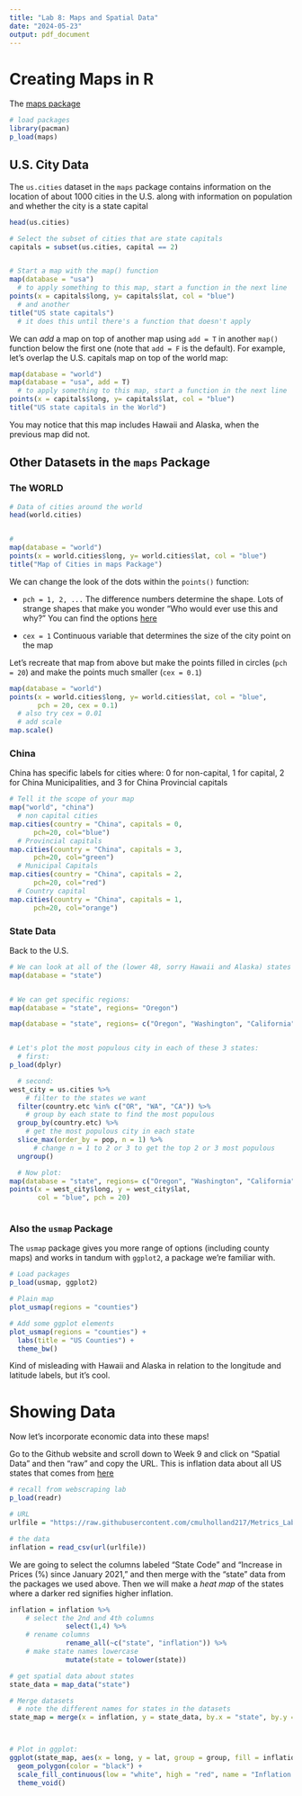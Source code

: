 ---
title: "Lab 8: Maps and Spatial Data"
date: "2024-05-23"
output: pdf_document
---


# Creating Maps in R


The [maps package](https://cloud.r-project.org/web/packages/maps/maps.pdf)


```{r packages}

# load packages
library(pacman)
p_load(maps)

```


## U.S. City Data

The `us.cities` dataset in the `maps` package contains information on the location of about 1000 cities in the U.S. along with information on population and whether the city is a state capital

```{r us city}

head(us.cities)

# Select the subset of cities that are state capitals
capitals = subset(us.cities, capital == 2)


# Start a map with the map() function
map(database = "usa") 
  # to apply something to this map, start a function in the next line
points(x = capitals$long, y= capitals$lat, col = "blue")
  # and another
title("US state capitals")
  # it does this until there's a function that doesn't apply


```


We can *add* a map on top of another map using `add = T` in another `map()` function below the first one (note that `add = F` is the default). For example, let's overlap the U.S. capitals map on top of the world map:

```{r world us cities}

map(database = "world")
map(database = "usa", add = T) 
  # to apply something to this map, start a function in the next line
points(x = capitals$long, y= capitals$lat, col = "blue")
title("US state capitals in the World")

```

You may notice that this map includes Hawaii and Alaska, when the previous map did not. 

## Other Datasets in the `maps` Package 

### The WORLD

```{r world}

# Data of cities around the world
head(world.cities)


# 
map(database = "world")
points(x = world.cities$long, y= world.cities$lat, col = "blue")
title("Map of Cities in maps Package")


```

We can change the look of the dots within the `points()` function:

* `pch = 1, 2, ...` The difference numbers determine the shape. Lots of strange shapes that make you wonder "Who would ever use this and why?" You can find the options [here](http://www.sthda.com/english/wiki/r-plot-pch-symbols-the-different-point-shapes-available-in-r)

* `cex = 1` Continuous variable that determines the size of the city point on the map


Let's recreate that map from above but make the points filled in circles (`pch = 20`) and make the points much smaller (`cex = 0.1`)

```{r nicer world}

map(database = "world")
points(x = world.cities$long, y= world.cities$lat, col = "blue",
       pch = 20, cex = 0.1) 
  # also try cex = 0.01
  # add scale
map.scale()

```

### China

China has specific labels for cities where: 0 for non-capital, 1 for capital, 2 for China Municipalities, and 3 for China Provincial capitals

```{r China maps 1}

# Tell it the scope of your map
map("world", "china")
  # non capital cities
map.cities(country = "China", capitals = 0, 
      pch=20, col="blue")
  # Provincial capitals
map.cities(country = "China", capitals = 3, 
      pch=20, col="green")
  # Municipal Capitals
map.cities(country = "China", capitals = 2, 
      pch=20, col="red")
  # Country capital
map.cities(country = "China", capitals = 1, 
      pch=20, col="orange")

```


### State Data

Back to the U.S. 

```{r states 1} 

# We can look at all of the (lower 48, sorry Hawaii and Alaska) states 
map(database = "state")


# We can get specific regions:
map(database = "state", regions= "Oregon")

map(database = "state", regions= c("Oregon", "Washington", "California"))


# Let's plot the most populous city in each of these 3 states:
  # first:
p_load(dplyr)

  # second:
west_city = us.cities %>% 
    # filter to the states we want
  filter(country.etc %in% c("OR", "WA", "CA")) %>%
    # group by each state to find the most populous
  group_by(country.etc) %>%
    # get the most populous city in each state
  slice_max(order_by = pop, n = 1) %>% 
      # change n = 1 to 2 or 3 to get the top 2 or 3 most populous
  ungroup()

  # Now plot:
map(database = "state", regions= c("Oregon", "Washington", "California"))
points(x = west_city$long, y = west_city$lat, 
       col = "blue", pch = 20)



```


### Also the `usmap` Package

The `usmap` package gives you more range of options (including county maps) and works in tandum with `ggplot2`, a package we're familiar with.

```{r usmap counties}

# Load packages
p_load(usmap, ggplot2)

# Plain map
plot_usmap(regions = "counties")

# Add some ggplot elements
plot_usmap(regions = "counties") +
  labs(title = "US Counties") +
  theme_bw()

```

Kind of misleading with Hawaii and Alaska in relation to the longitude and latitude labels, but it's cool. 



# Showing Data

Now let's incorporate economic data into these maps! 

Go to the Github website and scroll down to Week 9 and click on "Spatial Data" and then "raw" and copy the URL. This is inflation data about all US states that comes from [here](https://www.jec.senate.gov/public/index.cfm/republicans/state-inflation-tracker)



```{r get data}
# recall from webscraping lab
p_load(readr)

# URL
urlfile = "https://raw.githubusercontent.com/cmulholland217/Metrics_Lab_Spring2025/refs/heads/main/state_inflation_data.csv"

# the data
inflation = read_csv(url(urlfile))

```

We are going to select the columns labeled "State Code" and "Increase in Prices (%) since January 2021," and then merge with the "state" data from the packages we used above. Then we will make a *heat map* of the states where a darker red signifies higher inflation.

```{r inflation map}


inflation = inflation %>% 
    # select the 2nd and 4th columns
              select(1,4) %>%
    # rename columns
              rename_all(~c("state", "inflation")) %>%
    # make state names lowercase
              mutate(state = tolower(state))

# get spatial data about states
state_data = map_data("state")

# Merge datasets
  # note the different names for states in the datasets
state_map = merge(x = inflation, y = state_data, by.x = "state", by.y = "region")



# Plot in ggplot:
ggplot(state_map, aes(x = long, y = lat, group = group, fill = inflation)) +
  geom_polygon(color = "black") +
  scale_fill_continuous(low = "white", high = "red", name = "Inflation % since Jan. 2021") + 
  theme_void()

```




